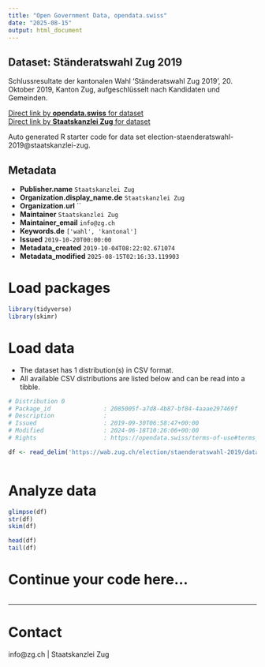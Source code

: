 ```yaml
---
title: "Open Government Data, opendata.swiss"
date: "2025-08-15"
output: html_document
---
```


## Dataset: Ständeratswahl Zug 2019

Schlussresultate der kantonalen Wahl 'Ständeratswahl Zug 2019', 20. Oktober 2019, Kanton Zug, aufgeschlüsselt nach Kandidaten und Gemeinden.

[Direct link by **opendata.swiss** for dataset](https://opendata.swiss/de/dataset/standeratswahl-2019)<br>
[Direct link by **Staatskanzlei Zug** for dataset](https://wab.zug.ch/election/staenderatswahl-2019/data)

Auto generated R starter code for data set election-staenderatswahl-2019@staatskanzlei-zug.

## Metadata

- **Publisher.name** `Staatskanzlei Zug`
- **Organization.display_name.de** `Staatskanzlei Zug`
- **Organization.url** ``
- **Maintainer** `Staatskanzlei Zug`
- **Maintainer_email** `info@zg.ch`
- **Keywords.de** `['wahl', 'kantonal']`
- **Issued** `2019-10-20T00:00:00`
- **Metadata_created** `2019-10-04T08:22:02.671074`
- **Metadata_modified** `2025-08-15T02:16:33.119903`


# Load packages

```r

library(tidyverse)
library(skimr)

```

# Load data

-   The dataset has 1 distribution(s) in CSV format.
-   All available CSV distributions are listed below and can be read into a tibble.

```r

# Distribution 0
# Package_id               : 2085005f-a7d8-4b87-bf84-4aaae297469f
# Description              : 
# Issued                   : 2019-09-30T06:58:47+00:00
# Modified                 : 2024-06-18T10:26:06+00:00
# Rights                   : https://opendata.swiss/terms-of-use#terms_by

df <- read_delim('https://wab.zug.ch/election/staenderatswahl-2019/data-csv')



```

# Analyze data

```r

glimpse(df)
str(df)
skim(df)

head(df)
tail(df)

```

# Continue your code here...

```r

```

------------------------------------------------------------------------

# Contact

info@zg.ch | Staatskanzlei Zug
